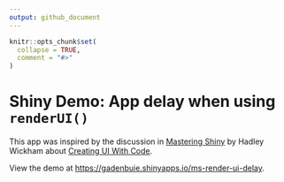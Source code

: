 ```yaml
---
output: github_document
---
```


<!-- README.md is generated from README.Rmd. Please edit that file -->

```r
knitr::opts_chunk$set(
  collapse = TRUE,
  comment = "#>"
)
```

# Shiny Demo: App delay when using `renderUI()`

<!-- badges: start -->
<!-- badges: end -->

This app was inspired by the discussion in 
[Mastering Shiny](https://mastering-shiny.org)
by Hadley Wickham about
[Creating UI With Code](https://mastering-shiny.org/action-dynamic.html#creating-ui-with-code).

View the demo at <https://gadenbuie.shinyapps.io/ms-render-ui-delay>.
